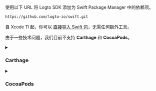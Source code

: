 使用以下 URL 将 Logto SDK 添加为 Swift Package Manager 中的依赖项。

```bash
https://github.com/logto-io/swift.git
```

自 Xcode 11 起，你可以 [直接导入 Swift 包](https://developer.apple.com/documentation/swift_packages/adding_package_dependencies_to_your_app)，无需任何额外工具。

由于一些技术问题，我们目前不支持 **Carthage** 和 **CocoaPods**。

<details>

<summary>

### Carthage

</summary>

Carthage [需要一个 `xcodeproj` 文件来构建](https://github.com/Carthage/Carthage/issues/1226#issuecomment-290931385)，但是 `swift package generate-xcodeproj` 会报告失败，因为我们使用了本机社交插件的二进制目标。我们会尝试寻找解决方法。

</details>

<details>

<summary>

### CocoaPods

</summary>

CocoaPods [不支持本地依赖](https://github.com/CocoaPods/CocoaPods/issues/3276)和 monorepo，因此很难为此仓库创建 `.podspec` 文件。

</details>
